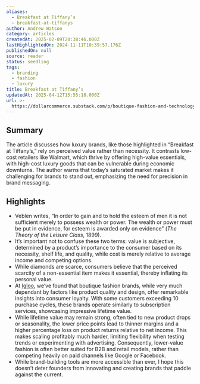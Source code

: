 ```yaml
---
aliases:
  - Breakfast at Tiffany’s
  - breakfast-at-tiffanys
author: Andrew Watson
category: articles
createdAt: 2025-02-09T20:38:46.000Z
lastHighlightedOn: 2024-11-11T10:39:57.176Z
publishedOn: null
source: reader
status: seedling
tags:
  - branding
  - fashion
  - luxury
title: Breakfast at Tiffany’s
updatedAt: 2025-04-12T15:55:18.000Z
url: >-
  https://dollarcommerce.substack.com/p/boutique-fashion-and-technology-in-marketing?utm_source=post-email-title&publication_id=2682667&post_id=151153351&utm_campaign=email-post-title&isFreemail=true&r=31t9d7&triedRedirect=true&utm_medium=email
---
```

## Summary

The article discusses how luxury brands, like those highlighted in “Breakfast at Tiffany’s,” rely on perceived value rather than necessity. It contrasts low-cost retailers like Walmart, which thrive by offering high-value essentials, with high-cost luxury goods that can be vulnerable during economic downturns. The author warns that today’s saturated market makes it challenging for brands to stand out, emphasizing the need for precision in brand messaging.

## Highlights

- Veblen writes, “In order to gain and to hold the esteem of men it is not sufficient merely to possess wealth or power. The wealth or power must be put in evidence, for esteem is awarded only on evidence” (_The Theory of the Leisure Class_, 1899).
- It’s important not to confuse these two terms: value is subjective, determined by a product’s importance to the consumer based on its necessity, shelf life, and quality, while cost is merely relative to average income and competing options.
- While diamonds are scarce, consumers believe that the perceived scarcity of a non-essential item makes it essential, thereby inflating its personal value.
- At [Igloo](http://igloomedia.co), we’ve found that boutique fashion brands, while very much dependant by factors like product quality and design, offer remarkable insights into consumer loyalty. With some customers exceeding 10 purchase cycles, these brands operate similarly to subscription services, showcasing impressive lifetime value.
- While lifetime value may remain strong, often tied to new product drops or seasonality, the lower price points lead to thinner margins and a higher percentage loss on product returns relative to net income. This makes scaling profitably much harder, limiting flexibility when testing trends or experimenting with advertising. Consequently, lower-value fashion is often better suited for B2B and retail models, rather than competing heavily on paid channels like Google or Facebook.
- While brand-building tools are more accessible than ever, I hope this doesn’t deter founders from innovating and creating brands that paddle against the current.
